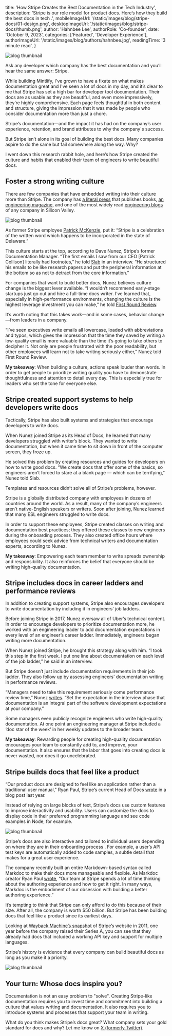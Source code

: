 
  title: 'How Stripe Creates the Best Documentation in the Tech Industry',
  description:
    'Stripe is our role model for product docs. Here’s how they build the best docs in tech .',
  mobileImageUrl: '/static/images/blog/stripe-docs/01-design.png',
  desktopImageUrl: '/static/images/blog/stripe-docs/thumb.png',
  author: 'Hahnbee Lee',
  authorRole: 'Co-founder',
  date: 'October 9, 2023',
  categories: ['Featured', 'Developer Experience'],
  authorImageUrl: '/static/images/blog/authors/hahnbee.jpg',
  readingTime: '3 minute read',
}


<img
  src="/static/images/blog/stripe-docs/01-design.png"
  alt="blog thumbnail"
  className="w-full rounded-md"
/>

Ask any developer which company has the best documentation and you’ll hear the same answer: Stripe.

While building Mintlify, I've grown to have a fixate on what makes documentation great and I've seen a lot of docs in my day, and it’s clear to me that Stripe has set a high bar for developer tool documentation. Their docs are as usable as they are beautiful, and even more impressively, they’re highly comprehensive. Each page feels thoughtful in both content and structure, giving the impression that it was made by people who consider documentation more than just a chore.

Stripe’s documentation—and the impact it has had on the company’s user experience, retention, and brand attributes to why the company's success.

But Stripe isn’t alone in its goal of building the best docs. Many companies aspire to do the same but fail somewhere along the way. Why?

I went down this research rabbit hole, and here’s how Stripe created the culture and habits that enabled their team of engineers to write beautiful docs.

## Foster a strong writing culture

There are few companies that have embedded writing into their culture more than Stripe. The company has [a literal press](https://press.stripe.com/) that publishes books, [an engineering magazine](https://increment.com/), and one of the most widely read [engineering blogs](https://stripe.com/blog) of any company in Silicon Valley.

<img
  src="/static/images/blog/stripe-docs/twitter.png"
  alt="blog thumbnail"
  className="w-full rounded-md"
/>

As former Stripe employee [Patrick McKenzie](https://www.kalzumeus.com/2019/3/18/two-years-at-stripe/), put it: “Stripe is a celebration of the written word which happens to be incorporated in the state of Delaware.”

This culture starts at the top, according to Dave Nunez, Stripe’s former Documentation Manager. “The first emails I saw from our CEO [Patrick Collison] literally had footnotes,” he told [Slab](https://slab.com/blog/stripe-writing-culture/) in an interview. “He structured his emails to be like research papers and put the peripheral information at the bottom so as not to detract from the core information.”

For companies that want to build better docs, Nunez believes culture change is the biggest lever available. “I wouldn’t recommend early-stage startups just go out and hire a full-time docs writer. I’ve learned that, especially in high-performance environments, changing the culture is the highest leverage investment you can make,” he told [First Round Review](https://review.firstround.com/investing-in-internal-documentation-a-brick-by-brick-guide-for-startups).

It’s worth noting that this takes work—and in some cases, behavior change—from leaders in a company.

“I’ve seen executives write emails all lowercase, loaded with abbreviations and typos, which gives the impression that the time they saved by writing a low-quality email is more valuable than the time it’s going to take others to decipher it. Not only are people frustrated with the poor readability, but other employees will learn not to take writing seriously either,” Nunez told First Round Review.

**My takeaway**: When building a culture, actions speak louder than words. In order to get people to prioritize writing quality you have to demonstrate thoughtfulness and attention to detail every day. This is especially true for leaders who set the tone for everyone else.

## Stripe created support systems to help developers write docs

Tactically, Stripe has also built systems and strategies that encourage developers to write docs.

When Nunez joined Stripe as its Head of Docs, he learned that many developers struggled with writer’s block. They wanted to write documentation, but when it came time to sit down in front of the computer screen, they froze up.

He solved this problem by creating resources and guides for developers on how to write good docs. “We create docs that offer some of the basics, so engineers aren’t forced to stare at a blank page — which can be terrifying,” Nunez told Slab.

Templates and resources didn’t solve all of Stripe’s problems, however.

Stripe is a globally distributed company with employees in dozens of countries around the world. As a result, many of the company’s engineers aren’t native-English speakers or writers. Soon after joining, Nunez learned that many ESL engineers struggled to write docs.

In order to support these employees, Stripe created classes on writing and documentation best practices; they offered these classes to new engineers during the onboarding process. They also created office hours where employees could seek advice from technical writers and documentation experts, according to Nunez.

**My takeaway**: Empowering each team member to write spreads ownership and responsibility. It also reinforces the belief that everyone should be writing high-quality documentation.

## Stripe includes docs in career ladders and performance reviews

In addition to creating support systems, Stripe also encourages developers to write documentation by including it in engineers’ job ladders.

Before joining Stripe in 2017, Nunez oversaw all of Uber’s technical content. In order to encourage developers to prioritize documentation more, he worked with an engineering leader to add documentation expectations in every level of an engineer’s career ladder. Immediately, engineers began writing more documentation.

When Nunez joined Stripe, he brought this strategy along with him. “I took this step in the first week. I put one line about documentation on each level of the job ladder,” he said in an interview.

But Stripe doesn’t just include documentation requirements in their job ladder. They also follow up by assessing engineers' documentation writing in performance reviews.

“Managers need to take this requirement seriously come performance review time,” Nunez [writes](https://increment.com/documentation/why-investing-in-internal-docs-is-worth-it/). “Set the expectation in the interview phase that documentation is an integral part of the software development expectations at your company.”

Some managers even publicly recognize engineers who write high-quality documentation. At one point an engineering manager at Stripe included a ‘doc star of the week’ in her weekly updates to the broader team.

**My takeaway**: Rewarding people for creating high-quality documentation encourages your team to constantly add to, and improve, your documentation. It also ensures that the labor that goes into creating docs is never wasted, nor does it go uncelebrated.

## Stripe builds docs that feel like a product

“Our product docs are designed to feel like an application rather than a traditional user manual," Ryan Paul, Stripe’s current Head of Docs [wrote](https://stripe.com/blog/markdoc) in a blog post last year.

Instead of relying on large blocks of text, Stripe’s docs use custom features to improve interactivity and usability. Users can customize the docs to display code in their preferred programming language and see code examples in Node, for example.

<img
  src="/static/images/blog/stripe-docs/stripe-docs-node.png"
  alt="blog thumbnail"
  className="w-full rounded-md"
/>

Stripe’s docs are also interactive and tailored to individual users depending on where they are in their onboarding process . For example, a user’s API test keys are automatically added to code samples, a subtle detail that makes for a great user experience.

The company recently built an entire Markdown-based syntax called Markdoc to make their docs more manageable and flexible. As Markdoc creator Ryan Paul [wrote](https://stripe.com/blog/markdoc), “Our team at Stripe spends a lot of time thinking about the authoring experience and how to get it right. In many ways, Markdoc is the embodiment of our obsession with building a better authoring experience.”

It’s tempting to think that Stripe can only afford to do this because of their size. After all, the company is worth $50 billion. But Stripe has been building docs that feel like a product since its earliest days.

Looking at [Wayback Machine’s snapshot](https://web.archive.org/web/20111122032114/https://stripe.com/) of Stripe’s website in 2011, one year before the company raised their Series A, you can see that they already had docs that included a working API key and support for multiple languages.

Stripe’s history is evidence that every company can build beautiful docs as long as you make it a priority.

<img
  src="/static/images/blog/stripe-docs/stripe-docs-api.png"
  alt="blog thumbnail"
  className="w-full rounded-md"
/>

## Your turn: Whose docs inspire you?

Documentation is not an easy problem to "solve". Creating Stripe-like documentation requires you to invest time and commitment into building a culture that values writing and documentation. It also requires you to introduce systems and processes that support your team in writing.

What do you think makes Stripe’s docs great? What company sets your gold standard for docs and why? Let me know on [X (formerly Twitter)](https://twitter.com/hahnbeeIee).
